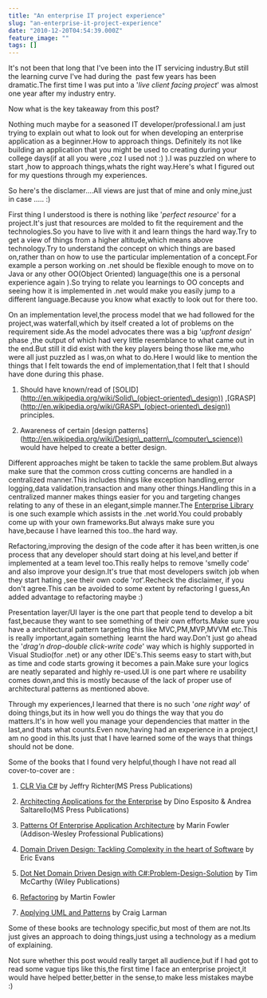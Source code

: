 ```yaml
---
title: "An enterprise IT project experience"
slug: "an-enterprise-it-project-experience"
date: "2010-12-20T04:54:39.000Z"
feature_image: ""
tags: []
---
```


It's not been that long that I've been into the IT servicing industry.But still the learning curve I've had during the  past few years has been dramatic.The first time I was put into a '_live client facing project_' was almost one year after my industry entry.

Now what is the key takeaway from this post?

Nothing much maybe for a seasoned IT developer/professional.I am just trying to explain out what to look out for when developing an enterprise application as a beginner.How to approach things. Definitely its not like building an application that you might be used to creating during your college days(if at all you were ,coz I used not :) ).I was puzzled on where to start ,how to approach things,whats the right way.Here's what I figured out for my questions through my experiences.

So here's the disclamer....All views are just that of mine and only mine,just in case ..... :)

First thing I understood is there is nothing like '_perfect resource_' for a project.It's just that resources are molded to fit the requirement and the technologies.So you have to live with it and learn things the hard way.Try to get a view of things from a higher altitude,which means above technology.Try to understand the concept on which things are based on,rather than on how to use the particular implementation of a concept.For example a person working on .net should be flexible enough to move on to Java or any other OO(Object Oriented) language(this one is a personal experience again ).So trying to relate you learnings to OO concepts and seeing how it is implemented in .net would make you easily jump to a different language.Because you know what exactly to look out for there too.

On an implementation level,the process model that we had followed for the project,was waterfall,which by itself created a lot of problems on the requirement side.As the model advocates there was a big '_upfront design_' phase ,the output of which had very little resemblance to what came out in the end.But still it did exist with the key players being those like me,who were all just puzzled as I was,on what to do.Here I would like to mention the things that I felt towards the end of implementation,that I felt that I should have done during this phase.

1.  Should have known/read of \[SOLID\](http://en.wikipedia.org/wiki/Solid\_(object-oriented\_design)) ,\[GRASP\](http://en.wikipedia.org/wiki/GRASP\_(object-oriented\_design)) principles.

1.  Awareness of certain \[design patterns\](http://en.wikipedia.org/wiki/Design\_pattern\_(computer\_science)) would have helped to create a better design.

Different approaches might be taken to tackle the same problem.But always make sure that the common cross cutting concerns are handled in a centralized manner.This includes things like exception handling,error logging,data validation,transaction and many other things.Handling this in a centralized manner makes things easier for you and targeting changes relating to any of these in an elegant,simple manner.The [Enterprise Library](http://msdn.microsoft.com/library/cc467894.aspx) is one such example which assists in the .net world.You could probably come up with your own frameworks.But always make sure you have,because I have learned this too..the hard way.

Refactoring,improving the design of the code after it has been written,is one process that any developer should start doing at his level,and better if implemented at a team level too.This really helps to remove 'smelly code' and also improve your design.It's true that most developers switch job when they start hating ,see their own code '_rot_'.Recheck the disclaimer, if you don't agree.This can be avoided to some extent by refactoring I guess,An added advantage to refactoring maybe :)

Presentation layer/UI layer is the one part that people tend to develop a bit fast,because they want to see something of their own efforts.Make sure you have a architectural pattern targeting this like MVC,PM,MVP,MVVM etc.This is really important,again something  learnt the hard way.Don't just go ahead the '_drag'n drop-double click-write code_' way which is highly supported in Visual Studio(for .net) or any other IDE's.This seems easy to start with,but as time and code starts growing it becomes a pain.Make sure your logics are neatly separated and highly re-used.UI is one part where re usability comes down,and this is mostly because of the lack of proper use of architectural patterns as mentioned above.

Through my experiences,I learned that there is no such '_one right way_' of doing things,but its in how well you do things the way that you do matters.It's in how well you manage your dependencies that matter in the last,and thats what counts.Even now,having had an experience in a project,I am no good in this.Its just that I have learned some of the ways that things should not be done.

Some of the books that I found very helpful,though I have not read all cover-to-cover are :

1.  [CLR Via C#](http://www.microsoft.com/learning/en/us/book.aspx?ID=6522&locale=en-us) by Jeffry Richter(MS Press Publications)

1.  [Architecting Applications for the Enterprise](http://www.microsoft.com/learning/en/us/Book.aspx?ID=12863&locale=en-us) by Dino Esposito & Andrea Saltarello(MS Press Publications)

1.  [Patterns Of Enterprise Application Architecture](http://www.informit.com/store/product.aspx?isbn=0321127420) by Marin Fowler (Addison-Wesley Professional Publications)

1.  [Domain Driven Design: Tackling Complexity in the heart of Software](http://www.amazon.com/Domain-Driven-Design-Tackling-Complexity-Software/dp/0321125215) by Eric Evans

1.  [Dot Net Domain Driven Design with C#:Problem-Design-Solution](http://as.wiley.com/WileyCDA/WileyTitle/productCd-0470147563.html) by Tim McCarthy (Wiley Publications)

1.  [Refactoring](http://www.amazon.com/Refactoring-Improving-Design-Existing-Code/dp/0201485672) by Martin Fowler

1.  [Applying UML and Patterns](http://www.amazon.com/Applying-UML-Patterns-Craig-Larman/dp/0137488807) by Craig Larman

Some of these books are technology specific,but most of them are not.Its just gives an approach to doing things,just using a technology as a medium of explaining.

Not sure whether this post would really target all audience,but if I had got to read some vague tips like this,the first time I face an enterprise project,it would have helped better,better in the sense,to make less mistakes maybe :)